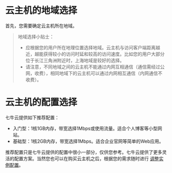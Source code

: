 # 云主机的地域选择

首先，您需要确定云主机所在地域。

> 地域选择小贴士：
> - 应根据您的用户所在地理位置选择地域。云主机与访问客户端距离越近，越能获得较小的访问时延和较高的访问速度。比如您的用户大部分位于长江三角洲附近时，上海地域是较好的选择。
> - 请注意，不同地域之间的云主机不能通过内网互相通信（通信需经过公网，收费），相同地域下的云主机可以通过内网相互通信（内网通信不收费）。

# 云主机的配置选择
  
七牛云提供如下推荐配置：

- 入门型：1核1GB内存，带宽选择1Mbps或使用流量。适合个人博客等小型网站。
- 基础型：1核2GB内存，带宽选择1Mbps。适合企业官网等简单的Web应用。

推荐配置只是七牛云提供的配置中很小一部分，仅供您参考。七牛云提供了更多灵活的配置方案。当然您也可以在购买云主机之后，根据您的需求随时进行 [调整实例配置](/fec/manual/adjust-the-instance-configuration)。


